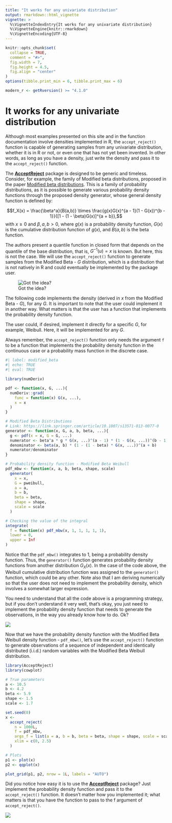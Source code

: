 ```yaml
---
title: "It works for any univariate distribution"
output: rmarkdown::html_vignette
vignette: >
  %\VignetteIndexEntry{It works for any univariate distribution}
  %\VignetteEngine{knitr::rmarkdown}
  %\VignetteEncoding{UTF-8}
---
```


```r
knitr::opts_chunk$set(
  collapse = TRUE,
  comment = "#>",
  fig.width = 7,
  fig.height = 4.5,
  fig.align = "center"
)
options(tibble.print_min = 6, tibble.print_max = 6)

modern_r <- getRversion() >= "4.1.0"
```


# It works for any univariate distribution

Although most examples presented on this site and in the function documentation involve densities implemented in R, the `accept_reject()` function is capable of generating samples from any univariate distribution, whether it is in R or not, or even one that has not yet been invented. In other words, as long as you have a density, just write the density and pass it to the `accept_reject()` function.

The [**AcceptReject**](https://CRAN.R-project.org/package=AcceptReject) package is designed to be generic and timeless. Consider, for example, the family of Modified beta distributions, proposed in the paper [Modified beta distributions](https://link.springer.com/article/10.1007/s13571-013-0077-0). This is a family of probability distributions, as it is possible to generate various probability density functions through the proposed density generator, whose general density function is defined by:

$$f_X(x) = \frac{\beta^a}{B(a,b)} \times \frac{g(x)G(x)^{a - 1}(1 - G(x))^{b - 1}}{[1 - (1 - \beta)G(x)]^{a + b}},$$ with $x \geq 0$ and $\beta, a, b > 0$, where $g(x)$ is a probability density function, $G(x)$ is the cumulative distribution function of $g(x)$, and $B(a,b)$ is the beta function.

The authors present a quantile function in closed form that depends on the quantile of the base distribution, that is, $G^{-1}(u) = x$ is known. But here, this is not the case. We will use the `accept_reject()` function to generate samples from the Modified Beta - $G$ distribution, which is a distribution that is not natively in R and could eventually be implemented by the package user.

![Got the idea?](ok.gif)

The following code implements the density (derived in $x$ from the Modified Beta - $G$), for any $G$. It is important to note that the user could implement it in another way. What matters is that the user has a function that implements the probability density function.

The user could, if desired, implement it directly for a specific $G$, for example, Weibull. Here, it will be implemented for any $G$.

Always remember, the `accept_reject()` function only needs the argument `f` to be a function that implements the probability density function in the continuous case or a probability mass function in the discrete case.

```r
#| label: modified_beta
#| echo: TRUE
#| eval: TRUE

library(numDeriv)

pdf <- function(x, G, ...){
  numDeriv::grad(
    func = function(x) G(x, ...),
    x = x
  )
}

# Modified Beta Distributions
# Link: https://link.springer.com/article/10.1007/s13571-013-0077-0
generator <- function(x, G, a, b, beta, ...){
  g <- pdf(x = x, G = G, ...)
  numerator <- beta^a * g * G(x, ...)^(a - 1) * (1 - G(x, ...))^(b - 1)
  denominator <- beta(a, b) * (1 - (1 - beta) * G(x, ...))^(a + b)
  numerator/denominator
}

# Probability density function - Modified Beta Weibull
pdf_mbw <- function(x, a, b, beta, shape, scale)
  generator(
    x = x,
    G = pweibull,
    a = a,
    b = b,
    beta = beta,
    shape = shape,
    scale = scale
  )

# Checking the value of the integral
integrate(
  f = function(x) pdf_mbw(x, 1, 1, 1, 1, 1),
  lower = 0,
  upper = Inf
)
```

Notice that the `pdf_mbw()` integrates to 1, being a probability density function. Thus, the `generator()` function generates probability density functions from another distribution $G_X(x)$. In the case of the code above, the Weibull cumulative distribution function was assigned to the `generator()` function, which could be any other. Note also that I am deriving numerically so that the user does not need to implement the probability density, which involves a somewhat larger expression.

You need to understand that all the code above is a programming strategy, but if you don't understand it very well, that's okay, you just need to implement the probability density function that needs to generate the observations, in the way you already know how to do. Ok?

![](attention.gif)

Now that we have the probability density function with the Modified Beta Weibull density function - `pdf_mbw()`, let's use the `accept_reject()` function to generate observations of a sequence of independent and identically distributed (i.i.d.) random variables with the Modified Beta Weibull distribution.

```r
library(AcceptReject)
library(cowplot)

# True parameters
a <- 10.5
b <- 4.2
beta <- 5.9
shape <- 1.5
scale <- 1.7

set.seed(0)
x <- 
  accept_reject(
    n = 1000L,
    f = pdf_mbw,
    args_f = list(a = a, b = b, beta = beta, shape = shape, scale = scale),
    xlim = c(0, 2.5)
  )

# Plots
p1 <- plot(x)
p2 <- qqplot(x)

plot_grid(p1, p2, nrow = 1L, labels = "AUTO")
```

Did you notice how easy it is to use the [**AcceptReject**](https://CRAN.R-project.org/package=AcceptReject) package? Just implement the probability density function and pass it to the `accept_reject()` function. It doesn't matter how you implemented it; what matters is that you have the function to pass to the f argument of `accept_reject()`.

![](wow.gif)
